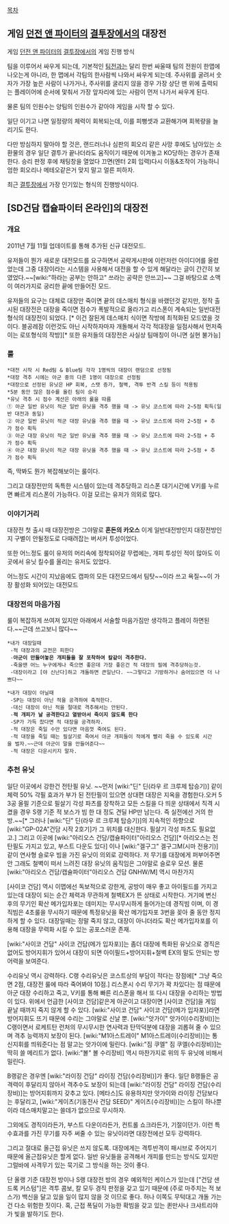 [[목차]]

== 게임 [[던전 앤 파이터]]의 [[결투장]]에서의 대장전 ==

게임 [[던전 앤 파이터]]의 [[결투장]]에서의 게임 진행 방식

팀을 이루어서 싸우게 되는데, 기본적인 [[팀전]]과는 달리 한번 싸울때 팀의 전원이 한맵에 나오는게 아니라, 한 맵에서 각팀의 한사람씩 나와서 싸우게 되는데.
주사위를 굴려서 숫자가 가장 높은 사람이 나가거나, 주사위를 굴리지 않을 경우 가장 상단 맨 위에 출력되는 플레이어에 순서에 맟춰서 가장 앞자리에 있는 사람이 먼저 나가서 싸우게 된다.

물론 팀의 인원수는 양팀의 인원수가 같아야 게임을 시작 할 수 있다.

일단 이기고 나면 일정량의 체력이 회복되는데, 이를 피뻥셋과 교환해가며 회복량을 늘리기도 한다.

다만 방심하지 말아야 할 것은, 랜드러너나 심판의 회오리 같은 사망 후에도 남아있는 소환물의 경우 일단 결투가 끝나더라도 움직이기 때문에 이겨놓고 KO당하는 경우가 존재한다. 승리 판정 후에 채팅창을 열었다 끄면(엔터 2회 입력)다시 이동&조작이 가능하니 엄한 회오리나 메테오같은거 맞지 말고 얼른 피하자.

최근 [[결투장]]에서 가장 인기있는 형식의 진행방식이다.


== [SD건담 캡슐파이터 온라인]의 대장전 ==
=== 개요 ===
2011년 7월 11월 업데이트를 통해 추가된 신규 대전모드.

유저들이 뭔가 새로운 대전모드를 요구하면서 공략게시판에 이런저런 아이디어를 올렸었는데 그중 대장이라는 시스템을 사용해서 대전을 할 수 있게 해달라는 글이 간간히 보였었다.~~[wiki:"하라는 공부는 안하고" 쓰라는 공략은 안쓰고]~~
그걸 바탕으로 소맥이 여러가지로 궁리한 끝에 만들어진 모드.

유저들의 요구는 대체로 대장만 죽이면 끝의 데스매치 형식을 바랬던것 같지만, 정작 출시된 대장전은 대장을 죽이면 점수가 폭발적으로 올라가고 리스폰이 계속되는 일반대전 형식의 대장전이 되었다. [* 이건 잘된게 데스매치 식이면 작방에 최적화된 모드였을 것이다. 블공레잠 이런것도 아닌 시작하자마자 개돌해서 각각 적대장을 일점사해서 먼저죽이는 로또형식의 작방][* 또한 유저들의 대장전은 사실상 팀매칭이 아니면 실현 불가능]

=== 룰 ===

 *대전 시작 시 Red팀 & Blue팀 각각 1명씩의 대장이 랜덤으로 선정됨
 *대장 격추 시에는 아군 중의 다른 1명이 대장으로 선정됨
 *대장으로 선정된 유닛은 HP 회복, 스탯 증가, 철벽, 격투 반격 스킬 등이 적용됨
 *5분 동안 많은 점수를 올린 팀이 승리
 *유닛 격추 시 점수 계산은 아래의 룰을 따름
 ① 아군 일반 유닛이 적군 일반 유닛을 격추 했을 때 -> 유닛 코스트에 따라 2~5점 획득(일반 대전과 동일)
 ② 아군 일반 유닛이 적군 대장 유닛을 격추 했을 때 -> 유닛 코스트에 따라 2~5점 + 추가 점수 획득
 ③ 아군 대장 유닛이 적군 일반 유닛을 격추 했을 때 -> 유닛 코스트에 따라 2~5점 + 추가 점수 획득
 ④ 아군 대장 유닛이 적군 대장 유닛을 격추 했을 때 -> 유닛 코스트에 따라 2~5점 + 추가 점수 획득

즉, 딱봐도 뭔가 복잡해보이는 룰이다.

그리고 대장전만의 독특한 시스템이 있는데 격추당하고 리스폰 대기시간에 V키를 누르면 빠르게 리스폰이 가능하다. 이걸 모르는 유저가 의외로 많다.

=== 이야기거리 ===

대장전 첫 출시 때 대장전방은 그야말로 '''혼돈의 카오스'''
이게 일반대전방인지 대장전방인지 구별이 안될정도로 다때려잡는 버서커 투성이었다.

또한 어느정도 룰이 유저의 머리속에 정착되어갈 무렵에는, 개피 투성인 적이 많아도 이곳에서 유닛 킬수를 올리는 유저도 있었다.

어느정도 시간이 지났음에도 캡파의 모든 대전모드에서 팀탓~~이라 쓰고 욕질~~이 가장 활성화 되어있는 대전모드

=== 대장전의 마음가짐 ===
룰이 복잡하게 쓰여져 있지만 아래에서 서술할 마음가짐만 생각하고 플레이 하면된다.~~근데 쓰고보니 많다~~
 *내가 대장일때
  -적 대장과의 교전은 피한다
  -'''아군이 만들어놓은 개피들을 잘 포착하여 칼같이 격추한다.'''
  -죽을땐 어느 누구에게나 죽으면 좋은데 가장 좋은건 적 대장의 필에 격추당하는것.
  -대장이라고 [야 신난다]하고 개돌하면 큰일난다. ~~그렇다고 기방하거나 숨어있으면 더 나쁘다~~

 *내가 대장이 아닐때
  -SP는 대장이 아닌 적을 공격하여 축적한다.
  -대신 대장이 아닌 적을 절대로 격추해서는 안된다.
  -'''적 개피가 날 공격한다고 열받아서 죽이지 않도록 한다'''
  -SP가 가득 찼다면 적 대장을 공격하자.
  -적 대장은 죽일 수만 있다면 마음껏 죽여도 된다.
  -적 대장을 죽일 때는 필살기로 죽여서 아군 개피들이 적에게 빨리 죽을 수 있도록 시간을 벌자.~~근데 아군이 말을 안들어준다~~
  -적 대장은 다운시키지 말자.


=== 추천 유닛 ===

일단 이곳에서 강한건 전탄필 유닛. 
~~먼저 [wiki:"딘" 딘(라우 르 크루제 탑승기)] 같이 체력 50% 각필 효과가 부가 된 전탄필이 있으면 상대편 대장은 지옥을 경험한다.오커 5 3공 올필 기준으로 필살기 각성 파츠를 장착하고 모든 스킬을 다 띄운 상태에서 직격 시켰을 경우 S랭 기준 적 보스가 빔 한 대 정도 견딜 HP만 남는다. 즉 실전에선 거의 한 방.~~[* 그러나 [wiki:"딘" 딘(라우 르 크루제 탑승기)]의 지속적인 하향으로 [wiki:"GP-02A"건담 시작 2호기]가 그 위치를 대신한다. 필살기 각성 파츠도 필요없고.]
그리고 이곳에 [wiki:"아리오스 건담/캡슐파이터"아리오스 건담][* 아리오스는 전탄필도 가지고 있고, 부스트 다운도 있다] 이나 [wiki:"겔구그" 겔구그M(시마 전용기)] 같이 연사형 슬로우 빔을 가진 유닛이 의외로 강력하다. 저 무기를 대장에게 퍼부어주면 안 그래도 철벽이 떠서 느려진 대장 유닛의 움직임은 그야말로 슬로우 모션. 물론 [wiki:"아리오스 건담/캡슐파이터"아리오스 건담 GNHW/M] 역시 마찬가지

[사이코 건담] 역시 이맵에선 독보적으로 강한게, 공방이 매우 좋고 아이필드를 가지고
있는데 대장이 되는 순간 체력과 무관하게 철벽EX가 뜬 상태로 시작한다. 
거기에 변신 후의 무기인 확산 메가입자포는 데미지는 무시무시하게 들어가는데 경직빔
이며, 이 경직빔은 4초룰을 무시하기 때문에 특정유닛을 확산 메가입자포 3번을 꽂아 줄 동안 정지하게 할 수 있다. 대장일때는 정말 죽지 않고, 대장이 아니더라도 확산 메가입자포를 이용해 대장을 무력화 시킬 수 있는 공포스러운 존재. 

[wiki:"사이코 건담" 사이코 건담(메가 입자포)]는 좀더 대장에 특화된 유닛으로 경직은 없어도 방어지휘가 있어서 대장이 되면 아이필드+방어지휘+철벽 EX의 말도 안되는 방어력을 보여준다.

수리유닛 역시 강력하다. C랭 수리유닛은 코스트상의 부담이 적다는 장점에[* 그냥 죽으면 2점, 대장전 룰에 따라 죽어봐야 10점.] 리스폰시 수리 무기가 꽉 차있다는 점 때문에 아군 대장 수리하고 죽고, V키를 통해 빠른 리스폰을 해서 또 다시 대장을 수리하는 방법이 있다. 위에서 언급한 [사이코 건담]같은게 아군이고 대장이면 [사이코 건담]을 게임 끝날 때까지 죽지 않게 할 수 있다. [wiki:"사이코 건담" 사이코 건담(메가 입자포)]라면 방어지휘도 뜨기 때문에 수리는 그야말로 신날 뿐.
[wiki:"앗가이" 앗가이(수리장비)]는 C랭이면서 로케트탄 런처의 무시무시한 연사력과 탄막덕분에 대장을 괴롭혀 줄 수 있으며 격추 능력까지 보장이 된다. [wiki:"M1아스트레이" M1아스트레이(수리장비)]는 통신지휘를 띄워준다는 점 말고는 앗가이에 밀린다. [wiki:"짐 쿠엘" 짐 쿠엘(수리장비)]는 딱히 쓸 메리트가 없다. [wiki:"볼" 볼 수리장비] 역시 마찬가지로 위의 두 유닛에 비해서 밀린다.

B랭같은 경우엔 [wiki:"라이징 건담" 라이징 건담(수리장비)]가 좋다. 
일단 B랭들은 공격력이 후달리지 않아서 격추수도 보장이 되는데 [wiki:"라이징 건담" 라이징 건담(수리장비)]는 방어지휘까지 갖추고 있다. [메타스]도 유용하지만 앗가이와 라이징 건담보다는 후달리고, [wiki:"게이츠(기동전사 건담 SEED)" 게이츠(수리장비)]는 스킬이 하나뿐이라 데스매치말고는 쓸데가 없으므로 무시하자.

그외에도 경직이라든가, 부스트 다운이라든가, 컨트롤 쇼크라든가, 기절이던가.
이런 특수효과를 가진 무기를 자주 써줄 수 있는 유닛이라면 대장전에선 모두 강력하다.

그리고 절대로 올근접 유닛은 쓰지 않도록. 대장에게는 격투반격이 패시브로 주어지기 때문에 올근접유닛은 할게 없다. 일반 유닛들을 공격해서 개피를 만드는 방식도 있지만 그럴바에 사격무기 있는 묵기로 그 방식을 하는 것이 좋다.

단 올랭 기준 대장전 방이나 S랭 대장전 방의 경우 예외적인 케이스가 있는데 ["건담 샌드록 커스텀"]은 격투 콤보, 칼 모두 경직 판정을 갖고 있기 때문에 (주로 마주치는 적 보스가) 백신을 달고 있을 일이 많지 않을 것 이므로 좋다. 허나 이쪽도 무턱대고 개돌 가는 건 다소 위험한 짓이다. 혹, 근접 폭딜이 가능한 확빔을 갖고 있는 퀸만사나 크샤트리야가 빛을 발하기도 한다.
